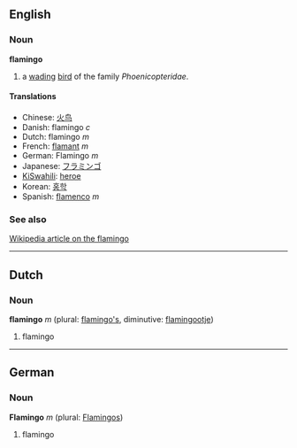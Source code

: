 ==English==
===Noun===
'''flamingo'''

# a [[wade|wading]] [[bird]] of the family ''Phoenicopteridae''.

====Translations====
*Chinese: [[火鸟]]
*Danish: flamingo ''c''
*Dutch: flamingo ''m''
*French: [[flamant]] ''m''
*German: Flamingo ''m''
*Japanese: [[フラミンゴ]]
*[[KiSwahili]]: [[heroe]]
*Korean: [[홍학]]
*Spanish: [[flamenco]] ''m''

===See also===
[[w:flamingo|Wikipedia article on the flamingo]]

----
==Dutch==
===Noun===
'''flamingo''' ''m'' (plural: [[flamingo's]], diminutive: [[flamingootje]])

#flamingo

----
==German==
===Noun===
'''Flamingo''' ''m'' (plural: [[Flamingos]])

#flamingo